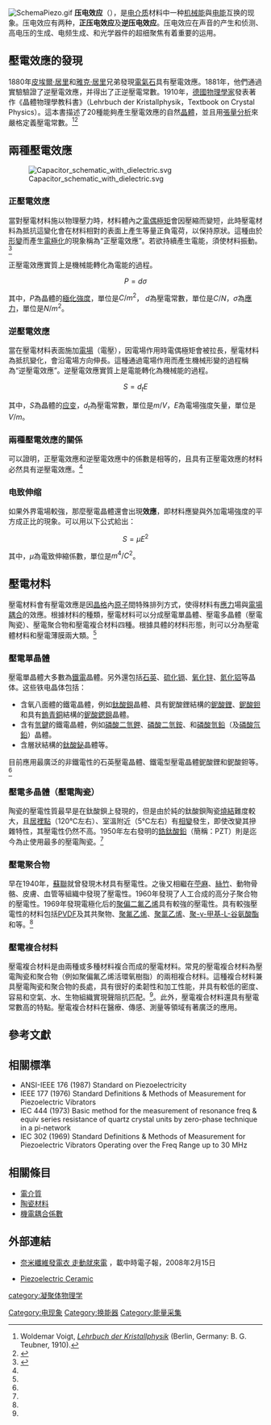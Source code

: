 {{NoteTA
|G1=物理学
|1=zh-cn:铁电晶体;zh-tw:鐵電晶體;
}}

[[Image:SchemaPiezo.gif|thumb]]
'''压电效应'''（{{lang-en|'''Piezoelectricity'''}}），是[[电介质|电介质]]材料中一种[[机械能|机械能]]與[[电能|电能]]互换的现象。压电效应有两种，'''正压电效应'''及'''逆压电效应'''。压电效应在声音的产生和侦测、高电压的生成、电频生成、{{link-en|微量天平|Microbalance}}和光学器件的超细聚焦有着重要的运用。

== 壓電效應的發現 ==
1880年[[皮埃爾·居里|皮埃爾·居里]]和[[雅克·居里|雅克·居里]]兄弟發現[[電氣石|電氣石]]具有壓電效應。1881年，他們通過實驗驗證了逆壓電效應，并得出了正逆壓電常數。1910年，[[德國|德國]][[物理學家|物理學家]]{{tsl|en|Woldemar Voigt||沃德马·沃伊特}}發表著作《晶體物理學教科書》（Lehrbuch der Kristallphysik，Textbook on Crystal Physics）。這本書描述了20種能夠產生壓電效應的自然[[晶體|晶體]]，並且用[[張量分析|張量分析]]來嚴格定義壓電常數。<ref>Woldemar Voigt, [http://books.google.com/books?id=SvPPAAAAMAAJ&pg=PR1#v=onepage&q&f=false ''Lehrbuch der Kristallphysik''] {{Wayback|url=http://books.google.com/books?id=SvPPAAAAMAAJ&pg=PR1#v=onepage&q&f=false |date=20140421051401 }} (Berlin, Germany: B. G. Teubner, 1910).</ref><ref name="textbook">{{cite book|title=電子與光電子材料|author=朱建國，孫小松，李衛|publisher=國防工業出版社|location=北京|isbn=978-7-118-05244-2}}</ref>{{rp|47}}

== 兩種壓電效應 ==
[[File:Capacitor_schematic_with_dielectric.svg|thumb]]

=== 正壓電效應 ===
當對壓電材料施以物理壓力時，材料體內之[[電偶極矩|電偶極矩]]會因壓縮而變短，此時壓電材料為抵抗這變化會在材料相對的表面上產生等量正負電荷，以保持原狀。這種由於[[形變|形變]]而產生[[電極化|電極化]]的現象稱為“正壓電效應”。若欲持續產生電能，須使材料振動。<ref>{{Cite web|title=壓電振能擷取簡介|url=http://homepage.ntu.edu.tw/~yichung/piezo_energy_harvesting.pdf|accessdate=|author=林蕙君、舒貽忠|date=|format=|publisher=|language=|quote=極化過的陶瓷壓電材料受力變形時，電偶極矩的密度也會改變，在材料表面產生正負電荷，此即為正壓電效應(direct piezoelectric effect)。分布不均的正負電荷建立了淨電場，意即有電勢能存在。若能在材料表面舖設電極提供自由電子，電勢能即可驅動這些自由電子產生電流。然而，電流產生的同時，材料表面的正負電荷也會漸漸中和，電勢能終將消失。因此，若欲持續地產生電能就必須使材料振動，反覆的拉伸與壓縮即可產生電性交錯的交流電。|archive-date=2020-09-15|archive-url=https://web.archive.org/web/20200915144123/http://homepage.ntu.edu.tw/~yichung/piezo_energy_harvesting.pdf|dead-url=no}}</ref>

正壓電效應實質上是機械能轉化為電能的過程。

:<math>P = d \sigma</math>

其中，<math>P</math>為晶體的[[極化強度|極化強度]]，單位是<math>C/{m^2}</math>， <math>d</math>為壓電常數，單位是<math>C/N</math>，<math>\sigma</math>為[[應力|應力]]，單位是<math>N/{m^2}</math>。

=== 逆壓電效應 ===
當在壓電材料表面施加[[電場|電場]]（電壓），因電場作用時電偶極矩會被拉長，壓電材料為抵抗變化，會沿電場方向伸長。這種通過電場作用而產生機械形變的過程稱為“逆壓電效應”。逆壓電效應實質上是電能轉化為機械能的過程。

:<math>S = d_t E</math>

其中，<math>S</math>為晶體的[[应变|应变]]，<math>d_t</math>為壓電常數，單位是<math>m/V</math>，<math>E</math>為電場強度矢量，單位是<math>V/m</math>。

=== 兩種壓電效應的關係 ===
可以證明，正壓電效應和逆壓電效應中的係數是相等的，且具有正壓電效應的材料必然具有逆壓電效應。<ref name="textbook"/>{{rp|48頁}}

=== 电致伸缩 ===
如果外界電場較強，那麼壓電晶體還會出現'''{{link-en|電致伸縮|Electrostriction}}效應'''，即材料應變與外加電場強度的平方成正比的現象。可以用以下公式給出：

:<math>S=\mu E^2</math>

其中，<math>\mu</math>為電致伸縮係數，單位是<math>m^4/{C^2}</math>。

== 壓電材料 ==
壓電材料會有壓電效應是因[[晶格|晶格]]內[[原子|原子]]間特殊排列方式，使得材料有[[應力|應力]]場與[[電場|電場]][[耦合|耦合]]的效應。根據材料的種類，壓電材料可以分成壓電單晶體、壓電多晶體（壓電陶瓷）、壓電聚合物和壓電複合材料四種。根據具體的材料形態，則可以分為壓電體材料和壓電薄膜兩大類。<ref name="textbook"/>{{rp|49}}

=== 壓電單晶體 ===
壓電單晶體大多數為[[鐵電性|鐵電]]晶體。另外還包括[[石英|石英]]、[[硫化镉|硫化镉]]、[[氧化锌|氧化锌]]、[[氮化铝|氮化铝]]等晶体。这些铁电晶体包括：

* 含氧八面體的鐵電晶體，例如[[鈦酸鋇|鈦酸鋇]]晶體、具有鈮酸鋰結構的[[鈮酸鋰|鈮酸鋰]]、[[鈮酸鉭|鈮酸鉭]]和具有[[鎢青銅|鎢青銅]]結構的[[鈮酸鍶鋇|鈮酸鍶鋇]]晶體。
* 含有[[氫鍵|氫鍵]]的鐵電晶體，例如[[磷酸二氫鉀|磷酸二氫鉀]]、[[磷酸二氫銨|磷酸二氫銨]]、和[[磷酸氫鉛|磷酸氫鉛]]（及[[磷酸氘鉛|磷酸氘鉛]]）晶體。
* 含層狀結構的[[鈦酸鉍|鈦酸鉍]]晶體等。

目前應用最廣泛的非鐵電性的石英壓電晶體、鐵電型壓電晶體鈮酸鋰和鈮酸鉭等。<ref name="textbook"/>{{rp|49頁}}

=== 壓電多晶體（壓電陶瓷） ===
陶瓷的壓電性質最早是在鈦酸鋇上發現的，但是由於純的鈦酸鋇陶瓷[[燒結|燒結]]難度較大，且[[居裡點|居裡點]]（120℃左右）、室溫附近（5℃左右）有[[相變|相變]]發生，即使改變其摻雜特性，其壓電性仍然不高。1950年左右發明的[[鋯鈦酸鉛|鋯鈦酸鉛]]（簡稱：PZT）則是迄今為止使用最多的壓電陶瓷。<ref name="textbook"/>{{rp|49}}

=== 壓電聚合物 ===
早在1940年，[[蘇聯|蘇聯]]就曾發現木材具有壓電性。之後又相繼在[[苧麻|苧麻]]、[[絲竹|絲竹]]、動物骨骼、皮膚、血管等組織中發現了壓電性。1960年發現了人工合成的高分子聚合物的壓電性。1969年發現電極化后的[[聚偏二氟乙烯|聚偏二氟乙烯]]具有較強的壓電性。具有較強壓電性的材料包括[[聚偏二氟乙烯|PVDF]]及其共聚物、[[聚氟乙烯|聚氟乙烯]]、[[聚氯乙烯|聚氯乙烯]]、[[聚-γ-甲基-L-谷氨酸酯|聚-γ-甲基-L-谷氨酸酯]]和{{link-en|尼龍-11|Nylon_11}}等。<ref name="textbook"/>{{rp|63}}

=== 壓電複合材料 ===
壓電複合材料是由兩種或多種材料複合而成的壓電材料。常見的壓電複合材料為壓電陶瓷和聚合物（例如聚偏氟乙烯活環氧樹脂）的兩相複合材料。這種複合材料兼具壓電陶瓷和聚合物的長處，具有很好的柔韌性和加工性能，并具有較低的密度、容易和空氣、水、生物組織實現聲阻抗匹配。<ref name="textbook"/>{{rp|65}}。此外，壓電複合材料還具有壓電常數高的特點。壓電複合材料在醫療、傳感、測量等領域有著廣泛的應用。

== 參考文獻 ==
{{reflist}}

== 相關標準 ==
*ANSI-IEEE 176 (1987) Standard on Piezoelectricity
*IEEE 177 (1976) Standard Definitions & Methods of Measurement for Piezoelectric Vibrators
*IEC 444 (1973) Basic method for the measurement of resonance freq & equiv series resistance of quartz crystal units by zero-phase technique in a pi-network
*IEC 302 (1969) Standard Definitions & Methods of Measurement for Piezoelectric Vibrators Operating over the Freq Range up to 30 MHz

== 相關條目 ==
* [[電介質|電介質]]
* [[陶瓷材料|陶瓷材料]]
* [[機電耦合係數|機電耦合係數]]

== 外部連結 ==
*[http://only-perception.blogspot.com/2008/02/blog-post_9843.html 奈米纖維發電衣 走動就來電] {{Wayback|url=http://only-perception.blogspot.com/2008/02/blog-post_9843.html |date=20200919010157 }}，載中時電子報，2008年2月15日
*{{En icon}}[http://www.piezo-ceramic.com/  Piezoelectric Ceramic] {{Wayback|url=http://www.piezo-ceramic.com/ |date=20200215125950 }}

{{DEFAULTSORT:Y}}
[[category:凝聚体物理学|category:凝聚体物理学]]
[[Category:电现象|Category:电现象]]
[[Category:换能器|Category:换能器]]
[[Category:能量采集|Category:能量采集]]